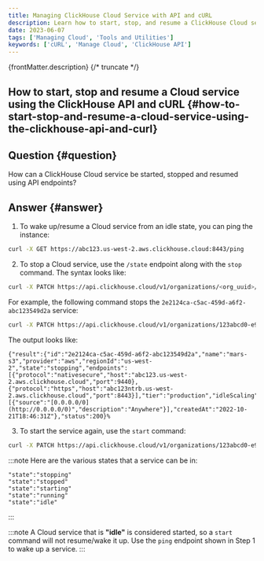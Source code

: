 ```yaml
---
title: Managing ClickHouse Cloud Service with API and cURL
description: Learn how to start, stop, and resume a ClickHouse Cloud service using API endpoints and cURL commands.
date: 2023-06-07
tags: ['Managing Cloud', 'Tools and Utilities']
keywords: ['cURL', 'Manage Cloud', 'ClickHouse API']
---
```


{frontMatter.description}
{/* truncate */}

## How to start, stop and resume a Cloud service using the ClickHouse API and cURL {#how-to-start-stop-and-resume-a-cloud-service-using-the-clickhouse-api-and-curl}

## Question {#question}

How can a ClickHouse Cloud service be started, stopped and resumed using API endpoints?

## Answer {#answer}

1. To wake up/resume a Cloud service from an idle state, you can ping the instance:

```bash
curl -X GET https://abc123.us-west-2.aws.clickhouse.cloud:8443/ping
```

2. To stop a Cloud service, use the `/state` endpoint along with the `stop` command. The syntax looks like:

```bash
curl -X PATCH https://api.clickhouse.cloud/v1/organizations/<org_uuid>/services/<service_uuid>/state -u <key_id>:<key_secret> -H "Content-Type: application/json" -d ''{"command": "<stop|start>"}''
```

For example, the following command stops the `2e2124ca-c5ac-459d-a6f2-abc123549d2a` service:

```bash
curl -X PATCH https://api.clickhouse.cloud/v1/organizations/123abcd0-e9b5-4f55-9e42-0fb04392445c/services/2e2124ca-c5ac-459d-a6f2-abc123549d2a/state -u abc123:ABC123 -H "Content-Type: application/json" -d '{"command": "stop"}'
```

The output looks like:

```response
{"result":{"id":"2e2124ca-c5ac-459d-a6f2-abc123549d2a","name":"mars-s3","provider":"aws","regionId":"us-west-2","state":"stopping","endpoints":[{"protocol":"nativesecure","host":"abc123.us-west-2.aws.clickhouse.cloud","port":9440},{"protocol":"https","host":"abc123ntrb.us-west-2.aws.clickhouse.cloud","port":8443}],"tier":"production","idleScaling":true,"idleTimeoutMinutes":5,"minTotalMemoryGb":24,"maxTotalMemoryGb":48,"ipAccessList":[{"source":"[0.0.0.0/0](http://0.0.0.0/0)","description":"Anywhere"}],"createdAt":"2022-10-21T18:46:31Z"},"status":200}%
```

3. To start the service again, use the `start` command:

```bash
curl -X PATCH https://api.clickhouse.cloud/v1/organizations/123abcd0-e9b5-4f55-9e42-0fb04392445c/services/2e2124ca-c5ac-459d-a6f2-abc123549d2a/state -u abc123:ABC123 -H "Content-Type: application/json" -d '{"command": "start"}'
```

:::note
Here are the various states that a service can be in:

```
"state":"stopping"
"state":"stopped"
"state":"starting"
"state":"running"
"state":"idle"
```
:::

:::note
A Cloud service that is **"idle"** is considered started, so a `start` command will not resume/wake it up. Use the `ping` endpoint shown in Step 1 to wake up a service.
:::